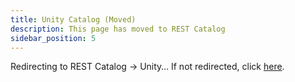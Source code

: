 ```yaml
---
title: Unity Catalog (Moved)
description: This page has moved to REST Catalog
sidebar_position: 5
---
```



<Head>
  <meta httpEquiv="refresh" content="0; url=/docs/writers/iceberg/catalog/rest?rest-catalog=unity" />
</Head>

Redirecting to REST Catalog → Unity… If not redirected, click [here](/docs/writers/iceberg/catalog/rest?rest-catalog=unity). 